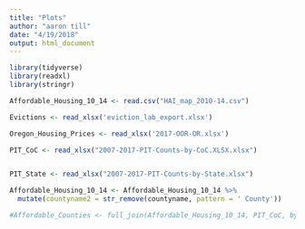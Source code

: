 ```yaml
---
title: "Plots"
author: "aaron till"
date: "4/19/2018"
output: html_document
---
```


```r
library(tidyverse)
library(readxl)
library(stringr)
```



```r

Affordable_Housing_10_14 <- read.csv("HAI_map_2010-14.csv")

Evictions <- read_xlsx('eviction_lab_export.xlsx')

Oregon_Housing_Prices <- read_xlsx('2017-OOR-OR.xlsx')

PIT_CoC <- read_xlsx("2007-2017-PIT-Counts-by-CoC.XLSX.xlsx")


PIT_State <- read_xlsx("2007-2017-PIT-Counts-by-State.xlsx")

```



```r

Affordable_Housing_10_14 <- Affordable_Housing_10_14 %>%
  mutate(countyname2 = str_remove(countyname, pattern = ' County'))

#Affordable_Counties <- full_join(Affordable_Housing_10_14, PIT_CoC, by = c('countyname' = 'CoC Name'))



```